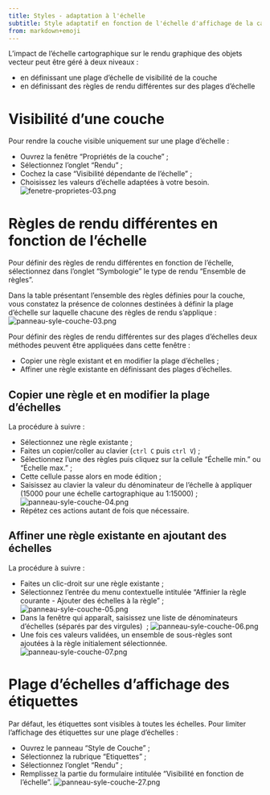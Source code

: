```yaml
---
title: Styles - adaptation à l'échelle
subtitle: Style adaptatif en fonction de l'échelle d'affichage de la carte
from: markdown+emoji
---
```


L'impact de l'échelle cartographique sur le rendu graphique des objets vecteur peut être géré à deux niveaux&nbsp;:

* en définissant une plage d'échelle de visibilité de la couche
* en définissant des règles de rendu différentes sur des plages d'échelle

# Visibilité d'une couche
Pour rendre la couche visible uniquement sur une plage d'échelle&nbsp;:

* Ouvrez la fenêtre "Propriétés de la couche"&nbsp;;
* Sélectionnez l'onglet "Rendu"&nbsp;;
* Cochez la case "Visibilité dépendante de l'échelle"&nbsp;;
* Choisissez les valeurs d'échelle adaptées à votre besoin.
![fenetre-proprietes-03.png](assets/fenetre-proprietes-03.png)

# Règles de rendu différentes en fonction de l'échelle
Pour définir des règles de rendu différentes en fonction de l'échelle, sélectionnez dans l'onglet "Symbologie" le type de rendu "Ensemble de règles".

Dans la table présentant l'ensemble des règles définies pour la couche, vous constatez la présence de colonnes destinées à définir la plage d'échelle sur laquelle chacune des règles de rendu s'applique&nbsp;:
<br>
![panneau-syle-couche-03.png](assets/panneau-syle-couche-03.png)

Pour définir des règles de rendu différentes sur des plages d'échelles deux méthodes peuvent être appliquées dans cette fenêtre&nbsp;:

* Copier une règle existant et en modifier la plage d'échelles&nbsp;;
* Affiner une règle existante en définissant des plages d'échelles.

## Copier une règle et en modifier la plage d'échelles
La procédure à suivre&nbsp;:

* Sélectionnez une règle existante&nbsp;;
* Faites un copier/coller au clavier (`ctrl C` puis `ctrl V`)&nbsp;;
* Sélectionnez l'une des règles puis cliquez sur la cellule "Échelle min." ou "Échelle max."&nbsp;;
* Cette cellule passe alors en mode édition&nbsp;;
* Saisissez au clavier la valeur du dénominateur de l'échelle à appliquer (15000 pour une échelle cartographique au 1:15000)&nbsp;;
![panneau-syle-couche-04.png](assets/panneau-syle-couche-04.png)
* Répétez ces actions autant de fois que nécessaire.

## Affiner une règle existante en ajoutant des échelles
La procédure à suivre&nbsp;:

* Faites un clic-droit sur une règle existante&nbsp;;
* Sélectionnez l'entrée du menu contextuelle intitulée "Affinier la règle courante - Ajouter des échelles à la règle"&nbsp;;
![panneau-syle-couche-05.png](assets/panneau-syle-couche-05.png)
* Dans la fenêtre qui apparaît, saisissez une liste de dénominateurs d'échelles (séparés par des virgules) &nbsp;;
![panneau-syle-couche-06.png](assets/panneau-syle-couche-06.png)
* Une fois ces valeurs validées, un ensemble de sous-règles sont ajoutées à la règle initialement sélectionnée.
![panneau-syle-couche-07.png](assets/panneau-syle-couche-07.png)

# Plage d'échelles d'affichage des étiquettes
Par défaut, les étiquettes sont visibles à toutes les échelles. Pour limiter l'affichage des étiquettes sur une plage d'échelles&nbsp;:

* Ouvrez le panneau "Style de Couche"&nbsp;;
* Sélectionnez la rubrique "Etiquettes"&nbsp;;
* Sélectionnez l'onglet "Rendu"&nbsp;;
* Remplissez la partie du formulaire intitulée "Visibilité en fonction de l'échelle".
![panneau-syle-couche-27.png](assets/panneau-syle-couche-27.png)
